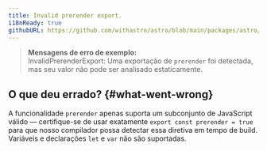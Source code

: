 ```yaml
---
title: Invalid prerender export.
i18nReady: true
githubURL: https://github.com/withastro/astro/blob/main/packages/astro/src/core/errors/errors-data.ts
---
```


> **Mensagens de erro de exemplo:**<br/>
InvalidPrerenderExport: Uma exportação de `prerender` foi detectada, mas seu valor não pode ser analisado estaticamente.

## O que deu errado? \{#what-went-wrong\}

A funcionalidade `prerender` apenas suporta um subconjunto de JavaScript válido — certifique-se de usar exatamente `export const prerender = true` para que nosso compilador possa detectar essa diretiva em tempo de build. Variáveis e declarações `let` e `var` não são suportadas.
